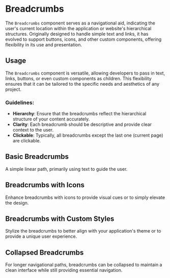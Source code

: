 

<Meta title="Components/Breadcrumbs" component={Breadcrumbs} of={Stories} />

# Breadcrumbs

The `Breadcrumbs` component serves as a navigational aid, indicating the user's current location within the application or website's hierarchical structures. Originally designed to handle simple text and links, it has evolved to support buttons, icons, and other custom components, offering flexibility in its use and presentation.

## Usage

The `Breadcrumbs` component is versatile, allowing developers to pass in text, links, buttons, or even custom components as children. This flexibility ensures that it can be tailored to the specific needs and aesthetics of any project.

### Guidelines:

- **Hierarchy**: Ensure that the breadcrumbs reflect the hierarchical structure of your content accurately.
- **Clarity**: Each breadcrumb should be descriptive and provide clear context to the user.
- **Clickable**: Typically, all breadcrumbs except the last one (current page) are clickable.

## Basic Breadcrumbs

A simple linear path, primarily using text to guide the user.

<Canvas>
  <Story of={Stories.Basic} />
</Canvas>

## Breadcrumbs with Icons

Enhance breadcrumbs with icons to provide visual cues or to simply elevate the design.

<Canvas>
  <Story of={Stories.WithIcons} />
</Canvas>

## Breadcrumbs with Custom Styles

Stylize the breadcrumbs to better align with your application's theme or to provide a unique user experience.

<Canvas>
  <Story of={Stories.CustomStyles} />
</Canvas>

## Collapsed Breadcrumbs

For longer navigational paths, breadcrumbs can be collapsed to maintain a clean interface while still providing essential navigation.

<Canvas>
  <Story of={Stories.Collapsed} />
</Canvas>
